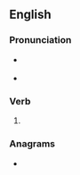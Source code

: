 ==English==

===Pronunciation===
* {{a|US}} {{IPA|en|/ɹi.waʊnd/}}
* {{rhymes|en|aʊnd}}

===Verb===
{{head|en|verb form}}

# {{en-past of|rewind}}

===Anagrams===
* {{anagrams|en|a=denoruw|wounder}}